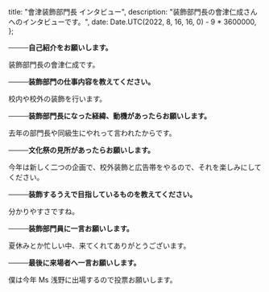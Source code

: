 
  title: "會津装飾部門長 インタビュー",
  description: "装飾部門長の會津仁成さんへのインタビューです。",
  date: Date.UTC(2022, 8, 16, 16, 0) - 9 * 3600000,
};

**────自己紹介をお願いします。**

装飾部門長の會津仁成です。

**────装飾部門の仕事内容を教えてください。**

校内や校外の装飾を行います。

**────装飾部門長になった経緯、動機があったらお願いします。**

去年の部門長や同級生にやれって言われたからです。

**────文化祭の見所があったらお願いします。**

今年は新しく二つの企画で、校外装飾と広告帯をやるので、それを楽しみにしてください。

**────装飾するうえで目指しているものを教えてください。**

分かりやすさですね。

**────装飾部門員に一言お願いします。**

夏休みとか忙しい中、来てくれてありがとうございます。

**────最後に来場者へ一言お願いします。**

僕は今年 Ms 浅野に出場するので投票お願いします。

